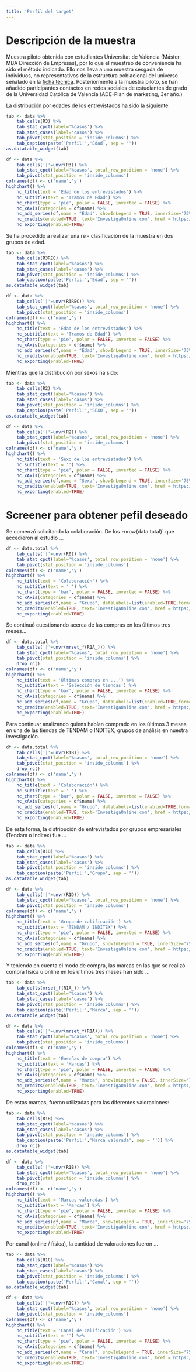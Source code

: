 ```yaml
---
title: 'Perfil del target'
---
```


# Descripción de la muestra

Muestra piloto obtenida con estudiantes Universitat de València (Máster MBA Dirección de Empresas), por lo que el muestreo de conveniencia ha sido el método indicado. Ello nos lleva a una muestra sesgada de individuos, no representativos de la estructura poblacional del universo señalado en la [ficha técnica](https://caso2022.investigaonline.com/ficha.html). Posteriormente a la muestra piloto, se han añadido participantes contactos en redes sociales de estudiantes de grado de la Universidad Católica de Valencia (ADE-Plan de marketing, 3er año.)


La distribución por edades de los entrevistados ha sido la siguiente:

```r
tab <- data %>%
	tab_cells(R3) %>%
	tab_stat_cpct(label='%casos') %>%
	tab_stat_cases(label='casos') %>%
	tab_pivot(stat_position = 'inside_columns') %>%
	tab_caption(paste('Perfil:','Edad', sep = ''))
as.datatable_widget(tab)
```

```r
df <- data %>%
	tab_cells('|'=unvr(R3)) %>%
	tab_stat_cpct(label='%casos', total_row_position = 'none') %>%
	tab_pivot(stat_position = 'inside_columns')
colnames(df) <- c('name','y')
highchart() %>%
    hc_title(text = 'Edad de los entrevistados') %>% 
    hc_subtitle(text = 'Tramos de Edad') %>% 
    hc_chart(type = 'pie', polar = FALSE, inverted = FALSE) %>% 
    hc_xAxis(categories = df$name) %>%
    hc_add_series(df,name = "Edad", showInLegend = TRUE, innerSize='75%' )%>%
    hc_credits(enabled=TRUE, text='InvestigaOnline.com', href ='https://www.investigaonline.com') %>%
    hc_exporting(enabled=TRUE)
```

Se ha procedido a realizar una re - clasificación de la muestra en dos grupos de edad.

```r
tab <- data %>%
	tab_cells(R3REC) %>%
	tab_stat_cpct(label='%casos') %>%
	tab_stat_cases(label='casos') %>%
	tab_pivot(stat_position = 'inside_columns') %>%
	tab_caption(paste('Perfil:','Edad', sep = ''))
as.datatable_widget(tab)
```

```r
df <- data %>%
	tab_cells('|'=unvr(R3REC)) %>%
	tab_stat_cpct(label='%casos', total_row_position = 'none') %>%
	tab_pivot(stat_position = 'inside_columns')
colnames(df) <- c('name','y')
highchart() %>%
    hc_title(text = 'Edad de los entrevistados') %>% 
    hc_subtitle(text = 'Tramos de Edad') %>% 
    hc_chart(type = 'pie', polar = FALSE, inverted = FALSE) %>% 
    hc_xAxis(categories = df$name) %>%
    hc_add_series(df,name = "Edad", showInLegend = TRUE, innerSize='75%' )%>%
    hc_credits(enabled=TRUE, text='InvestigaOnline.com', href ='https://www.investigaonline.com') %>%
    hc_exporting(enabled=TRUE)
```

Mientras que la distribución por sexos ha sido:

```r
tab <- data %>%
	tab_cells(R2) %>%
	tab_stat_cpct(label='%casos') %>%
	tab_stat_cases(label='casos') %>%
	tab_pivot(stat_position = 'inside_columns') %>%
	tab_caption(paste('Perfil:','SEXO', sep = ''))
as.datatable_widget(tab)
```

```r
df <- data %>%
	tab_cells('|'=unvr(R2)) %>%
	tab_stat_cpct(label='%casos', total_row_position = 'none') %>%
	tab_pivot(stat_position = 'inside_columns')
colnames(df) <- c('name','y')
highchart() %>%
    hc_title(text = 'Sexo de los entrevistados') %>% 
    hc_subtitle(text = '') %>% 
    hc_chart(type = 'pie', polar = FALSE, inverted = FALSE) %>% 
    hc_xAxis(categories = df$name) %>%
    hc_add_series(df,name = "Sexo", showInLegend = TRUE, innerSize='75%' )%>%
    hc_credits(enabled=TRUE, text='InvestigaOnline.com', href ='https://www.investigaonline.com') %>%
    hc_exporting(enabled=TRUE)
```

# Screener para obtener pefil deseado

Se comenzó solicitando la colaboración. De los `r `nrow(data.total)` que accedieron al estudio ...

```r
df <- data.total %>%
	tab_cells('|'=unvr(R0)) %>%
	tab_stat_cpct(label='%casos', total_row_position = 'none') %>%
	tab_pivot(stat_position = 'inside_columns')
colnames(df) <- c('name','y')
highchart() %>%
    hc_title(text = 'Colaboración') %>% 
    hc_subtitle(text = ' ') %>% 
    hc_chart(type = 'bar', polar = FALSE, inverted = FALSE) %>% 
    hc_xAxis(categories = df$name) %>%
    hc_add_series(df,name = "Grupo", dataLabels=list(enabled=TRUE,format='{point.y:.2f}'), showInLegend = TRUE, colorByPoint=TRUE)%>%
    hc_credits(enabled=TRUE, text='InvestigaOnline.com', href ='https://www.investigaonline.com') %>%
    hc_exporting(enabled=TRUE)
```

Se continuó cuestionando acerca de las compras en los últimos tres meses...


```r
df <- data.total %>%
	tab_cells('|'=unvr(mrset_f(R1A_))) %>%
	tab_stat_cpct(label='%casos', total_row_position = 'none') %>%
	tab_pivot(stat_position = 'inside_columns') %>% 
    drop_rc()
colnames(df) <- c('name','y')
highchart() %>%
    hc_title(text = 'Últimas compras en ...') %>% 
    hc_subtitle(text = 'Selección de tiendas') %>% 
    hc_chart(type = 'bar', polar = FALSE, inverted = FALSE) %>% 
    hc_xAxis(categories = df$name) %>%
    hc_add_series(df,name = "Grupo", dataLabels=list(enabled=TRUE,format='{point.y:.2f}'), showInLegend = TRUE, colorByPoint=TRUE)%>%
    hc_credits(enabled=TRUE, text='InvestigaOnline.com', href ='https://www.investigaonline.com') %>%
    hc_exporting(enabled=TRUE)
```


Para continuar analizando quiens habían comprado en los últimos 3 meses en una de las tiendas de TENDAM o INDITEX, grupos de análisis en nuestra investigación.

```r
df <- data.total %>%
	tab_cells('|'=unvr(R1B)) %>%
	tab_stat_cpct(label='%casos', total_row_position = 'none') %>%
	tab_pivot(stat_position = 'inside_columns') %>% 
    drop_rc()
colnames(df) <- c('name','y')
highchart() %>%
    hc_title(text = 'Colaboración') %>% 
    hc_subtitle(text = ' ') %>% 
    hc_chart(type = 'bar', polar = FALSE, inverted = FALSE) %>% 
    hc_xAxis(categories = df$name) %>%
    hc_add_series(df,name = "Grupo", dataLabels=list(enabled=TRUE,format='{point.y:.2f}'), showInLegend = TRUE, colorByPoint=TRUE)%>%
    hc_credits(enabled=TRUE, text='InvestigaOnline.com', href ='https://www.investigaonline.com') %>%
    hc_exporting(enabled=TRUE)
```

De esta forma, la distribución de entrevistados por grupos empresariales (Tendam o Inditex) fue ...

```r
tab <- data %>%
	tab_cells(R1D) %>%
	tab_stat_cpct(label='%casos') %>%
	tab_stat_cases(label='casos') %>%
	tab_pivot(stat_position = 'inside_columns') %>%
	tab_caption(paste('Perfil:','Grupo', sep = ''))
as.datatable_widget(tab)
```

```r
df <- data %>%
	tab_cells('|'=unvr(R1D)) %>%
	tab_stat_cpct(label='%casos', total_row_position = 'none') %>%
	tab_pivot(stat_position = 'inside_columns')
colnames(df) <- c('name','y')
highchart() %>%
    hc_title(text = 'Grupo de calificación') %>% 
    hc_subtitle(text = 'TENDAM / INDITEX') %>% 
    hc_chart(type = 'pie', polar = FALSE, inverted = FALSE) %>% 
    hc_xAxis(categories = df$name) %>%
    hc_add_series(df,name = "Grupo", showInLegend = TRUE, innerSize='75%' )%>%
    hc_credits(enabled=TRUE, text='InvestigaOnline.com', href ='https://www.investigaonline.com') %>%
    hc_exporting(enabled=TRUE)
```

Y teniendo en cuenta el modo de compra, las marcas en las que se realizó compra física u online en los últimos tres meses han sido ...

```r
tab <- data %>%
	tab_cells(mrset_f(R1A_)) %>%
	tab_stat_cpct(label='%casos') %>%
	tab_stat_cases(label='casos') %>%
	tab_pivot(stat_position = 'inside_columns') %>%
	tab_caption(paste('Perfil:','Marca', sep = ''))
as.datatable_widget(tab)
```

```r
df <- data %>%
	tab_cells('|'=unvr(mrset_f(R1A))) %>%
	tab_stat_cpct(label='%casos', total_row_position = 'none') %>%
	tab_pivot(stat_position = 'inside_columns')
colnames(df) <- c('name','y')
highchart() %>%
    hc_title(text = 'Enseñas de compra') %>% 
    hc_subtitle(text = 'Marcas') %>% 
    hc_chart(type = 'pie', polar = FALSE, inverted = FALSE) %>% 
    hc_xAxis(categories = df$name) %>%
    hc_add_series(df,name = "Marca", showInLegend = FALSE, innerSize='75%' )%>%
    hc_credits(enabled=TRUE, text='InvestigaOnline.com', href ='https://www.investigaonline.com') %>%
    hc_exporting(enabled=TRUE)
```

De estas marcas, fueron utilizadas para las diferentes valoraciones:

```r
tab <- data %>%
	tab_cells(R1B) %>%
	tab_stat_cpct(label='%casos') %>%
	tab_stat_cases(label='casos') %>%
	tab_pivot(stat_position = 'inside_columns') %>%
	tab_caption(paste('Perfil:','Marca valorada', sep = '')) %>%
    drop_rc()
as.datatable_widget(tab)
```

```r
df <- data %>%
	tab_cells('|'=unvr(R1B)) %>%
	tab_stat_cpct(label='%casos', total_row_position = 'none') %>%
	tab_pivot(stat_position = 'inside_columns') %>%
    drop_rc()
colnames(df) <- c('name','y')
highchart() %>%
    hc_title(text = 'Marcas valoradas') %>% 
    hc_subtitle(text = 'Marcas') %>% 
    hc_chart(type = 'pie', polar = FALSE, inverted = FALSE) %>% 
    hc_xAxis(categories = df$name) %>%
    hc_add_series(df,name = "Marca", showInLegend = TRUE, innerSize='75%' )%>%
    hc_credits(enabled=TRUE, text='InvestigaOnline.com', href ='https://www.investigaonline.com') %>%
    hc_exporting(enabled=TRUE)
```

Por canal (online / física), la cantidad de valoraciones fueron ...

```r
tab <- data %>%
	tab_cells(R1C) %>%
	tab_stat_cpct(label='%casos') %>%
	tab_stat_cases(label='casos') %>%
	tab_pivot(stat_position = 'inside_columns') %>%
	tab_caption(paste('Perfil:','Canal', sep = ''))
as.datatable_widget(tab)
```

```r
df <- data %>%
	tab_cells('|'=unvr(R1C)) %>%
	tab_stat_cpct(label='%casos', total_row_position = 'none') %>%
	tab_pivot(stat_position = 'inside_columns')
colnames(df) <- c('name','y')
highchart() %>%
    hc_title(text = 'Canal de calificación') %>% 
    hc_subtitle(text = '') %>% 
    hc_chart(type = 'pie', polar = FALSE, inverted = FALSE) %>% 
    hc_xAxis(categories = df$name) %>%
    hc_add_series(df,name = "Canal", showInLegend = TRUE, innerSize='75%' )%>%
    hc_credits(enabled=TRUE, text='InvestigaOnline.com', href ='https://www.investigaonline.com') %>%
    hc_exporting(enabled=TRUE)
```
